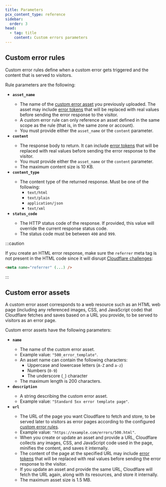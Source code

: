 ```yaml
---
title: Parameters
pcx_content_type: reference
sidebar:
  order: 3
head:
  - tag: title
    content: Custom errors parameters
---
```



## Custom error rules

Custom error rules define when a custom error gets triggered and the content that is served to visitors.

Rule parameters are the following:

- **`asset_name`** <Type text="String"/> <MetaInfo text="Optional"/>
  - The name of the [custom error asset](#custom-error-assets) you previously uploaded. The asset may include [error tokens](/rules/custom-errors/error-tokens/) that will be replaced with real values before sending the error response to the visitor.
  - A custom error rule can only reference an asset defined in the same scope as the rule (that is, in the same zone or account).
  - You must provide either the `asset_name` or the `content` parameter.
- **`content`** <Type text="String"/> <MetaInfo text="Optional"/>
  - The response body to return. It can include [error tokens](/rules/custom-errors/error-tokens/) that will be replaced with real values before sending the error response to the visitor.
  - You must provide either the `asset_name` or the `content` parameter.
  - The maximum content size is 10 KB.
- **`content_type`** <Type text="String"/> <MetaInfo text="Required"/>
  - The content type of the returned response. Must be one of the following:
    - `text/html`
    - `text/plain`
    - `application/json`
    - `text/xml`
- **`status_code`** <Type text="Integer"/> <MetaInfo text="Optional"/>
  - The HTTP status code of the response. If provided, this value will override the current response status code.
  - The status code must be between `400` and `999`.

:::caution

If you create an HTML error response, make sure the `referrer` meta tag is not present in the HTML code since it will disrupt [Cloudflare challenges](/fundamentals/security/cloudflare-challenges/):

```html
<meta name="referrer" (...) />
```

:::

## Custom error assets

A custom error asset corresponds to a web resource such as an HTML web page (including any referenced images, CSS, and JavaScript code) that Cloudflare fetches and saves based on a URL you provide, to be served to visitors as an error page.

Custom error assets have the following parameters:

- **`name`** <Type text="String"/> <MetaInfo text="Required"/>
  - The name of the custom error asset.
  - Example value: `"500_error_template"`.
  - An asset name can contain the following characters:
    - Uppercase and lowercase letters (`A-Z` and `a-z`)
    - Numbers (`0-9`)
    - The underscore (`_`) character
  - The maximum length is 200 characters.
- **`description`** <Type text="String"/> <MetaInfo text="Optional"/>
  - A string describing the custom error asset.
  - Example value: `"Standard 5xx error template page"`.
- **`url`** <Type text="String"/> <MetaInfo text="Required"/>
  - The URL of the page you want Cloudflare to fetch and store, to be served later to visitors as error pages according to the configured [custom error rules](#custom-error-rules).
  - Example value: `"https://example.com/errors/500.html"`.
  - When you create or update an asset and provide a URL, Cloudflare collects any images, CSS, and JavaScript code used in the page, minifies the content, and saves it internally.
  - The content of the page at the specified URL may include [error tokens](/rules/custom-errors/error-tokens/) that will be replaced with real values before sending the error response to the visitor.
  - If you update an asset and provide the same URL, Cloudflare will fetch the URL again, along with its resources, and store it internally.
  - The maximum asset size is 1.5 MB.
